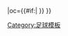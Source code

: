 {{fb team |t=加弗莱|tan=加弗莱足球俱乐部 |tc=SWE |abb={{#if:{{{abb|}}}|GIF}} |oc={{#if:{{{oc|}}}|{{{oc}}} }} }}<!--
--><noinclude>[[Category:足球模板]]</noinclude>